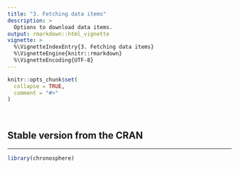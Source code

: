 ```yaml
---
title: "3. Fetching data items"
description: >
  Options to download data items. 
output: rmarkdown::html_vignette
vignette: >
  %\VignetteIndexEntry{3. Fetching data items}
  %\VignetteEngine{knitr::rmarkdown}
  %\VignetteEncoding{UTF-8}
---
```


```r
knitr::opts_chunk$set(
  collapse = TRUE,
  comment = "#>"
)
```

<br>

## Stable version from the CRAN
* * *


```r
library(chronosphere)
```
